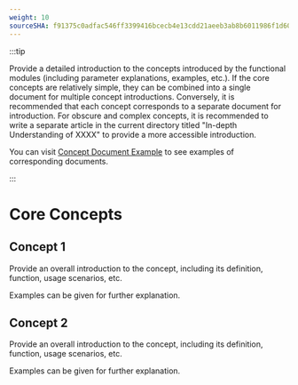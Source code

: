 ```yaml
---
weight: 10
sourceSHA: f91375c0adfac546ff3399416bcecb4e13cdd21aeeb3ab8b6011986f1d6001f0
---
```


:::tip

Provide a detailed introduction to the concepts introduced by the functional modules (including parameter explanations, examples, etc.).
If the core concepts are relatively simple, they can be combined into a single document for multiple concept introductions. Conversely, it is recommended that each concept corresponds to a separate document for introduction.
For obscure and complex concepts, it is recommended to write a separate article in the current directory titled "In-depth Understanding of XXXX" to provide a more accessible introduction.

You can visit [Concept Document Example](https://product-doc-guide.alauda.cn/template/concept/core_example.html) to see examples of corresponding documents.

:::

# Core Concepts

## Concept 1

Provide an overall introduction to the concept, including its definition, function, usage scenarios, etc.

Examples can be given for further explanation.

## Concept 2

Provide an overall introduction to the concept, including its definition, function, usage scenarios, etc.

Examples can be given for further explanation.
